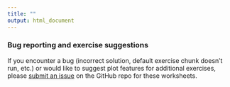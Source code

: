 ```yaml
---
title: ""
output: html_document
---
```


### Bug reporting and exercise suggestions

If you encounter a bug (incorrect solution, default exercise chunk doesn't run, etc.) or would like to suggest plot features for additional exercises, please [submit an issue](https://github.com/monicathieu/cu-sipps-ggplot-aes/issues){target="_blank"} on the GitHub repo for these worksheets.
